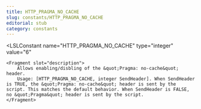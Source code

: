 ```yaml
---
title: HTTP_PRAGMA_NO_CACHE
slug: constants/HTTP_PRAGMA_NO_CACHE
editorial: stub
category: constants
---
```


<LSLConstant
	name="HTTP_PRAGMA_NO_CACHE"
	type="integer"
	value="6"
>
	<Fragment slot="description">
		Allows enabling/disbling of the &quot;Pragma: no-cache&quot; header.
		Usage: [HTTP_PRAGMA_NO_CACHE, integer SendHeader]. When SendHeader is TRUE, the &quot;Pragma: no-cache&quot; header is sent by the script. This matches the default behavior. When SendHeader is FALSE, no &quot;Pragma&quot; header is sent by the script.
	</Fragment>
</LSLConstant>
